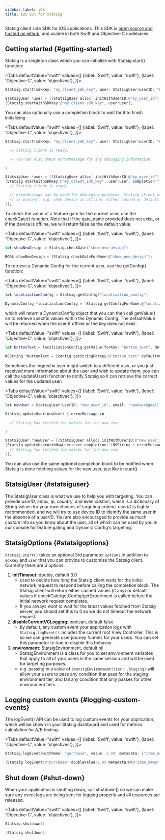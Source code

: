 ```yaml
---
sidebar_label: iOS
title: iOS SDK for Statsig
---
```



Statsig client side SDK for iOS applications. This SDK is [open source and hosted on github](https://github.com/statsig-io/ios-sdk), and usable in both Swift
and Objective-C codebases.

## Getting started {#getting-started}

Statsig is a singleton class which you can initialize with Statsig.start() function:

<Tabs
  defaultValue="swift"
  values={[
    {label: 'Swift', value: 'swift'},
    {label: 'Objective-C', value: 'objectivec'},
  ]}>
  <TabItem value="swift">

```swift
Statsig.start(sdkKey: "my_client_sdk_key", user: StatsigUser(userID: "my_user_id"))
```

  </TabItem>
  <TabItem value="objectivec">

```objectivec
StatsigUser *user = [[StatsigUser alloc] initWithUserID:@"my_user_id"];
[Statsig startWithSDKKey:@"my_client_sdk_key", user:user];
```

  </TabItem>
</Tabs>

You can also optionally use a completion block to wait for it to finish initializing:

<Tabs
  defaultValue="swift"
  values={[
    {label: 'Swift', value: 'swift'},
    {label: 'Objective-C', value: 'objectivec'},
  ]}>
  <TabItem value="swift">

```swift
Statsig.start(sdkKey: "my_client_sdk_key", user: StatsigUser(userID: "my_user_id")) { errorMessage in

  // Statsig client is ready;

  // You can also check errorMessage for any debugging information.

}
```

  </TabItem>
  <TabItem value="objectivec">

```objectivec
StatsigUser *user = [[StatsigUser alloc] initWithUserID:@"my_user_id"];
[Statsig startWithSDKKey:@"my_client_sdk_key", user:user, completion:^(NSString * errorMessage) {
  // Statsig client is ready

  // errorMessage can be used for debugging purposes. Statsig client still functions when errorMessage
  // is present, e.g. when device is offline, either cached or default values will be returned by Statsig APIs.
}];
```

  </TabItem>
</Tabs>

To check the value of a feature gate for the current user, use the checkGate() function. Note that if the gate_name provided does not exist,
or if the device is offline, we will return false as the default value.

<Tabs
  defaultValue="swift"
  values={[
    {label: 'Swift', value: 'swift'},
    {label: 'Objective-C', value: 'objectivec'},
  ]}>
  <TabItem value="swift">

```swift
let showNewDesign = Statsig.checkGate("show_new_design")
```

  </TabItem>
  <TabItem value="objectivec">

```objectivec
BOOL showNewDesign = [Statsig checkGateForName:@"show_new_design"];
```

  </TabItem>
</Tabs>

To retrieve a Dynamic Config for the current user, use the getConfig() function:

<Tabs
  defaultValue="swift"
  values={[
    {label: 'Swift', value: 'swift'},
    {label: 'Objective-C', value: 'objectivec'},
  ]}>
  <TabItem value="swift">

```swift
let localizationConfig = Statsig.getConfig("localization_config")
```

  </TabItem>
  <TabItem value="objectivec">

```objectivec
DynamicConfig *localizationConfig = [Statsig getConfigForName:@"localization_config"];
```

  </TabItem>
</Tabs>

which will return a DynamicConfig object that you can then call getValue() on to retrieve specific values within the Dynamic Config. The
defaultValue will be returned when the user if offline or the key does not exist.

<Tabs
  defaultValue="swift"
  values={[
    {label: 'Swift', value: 'swift'},
    {label: 'Objective-C', value: 'objectivec'},
  ]}>
  <TabItem value="swift">

```swift
let buttonText = localizationConfig.getValue(forKey: "button_text", defaultValue: "Check out")
```

  </TabItem>
  <TabItem value="objectivec">

```objectivec
NSString *buttonText = [config getStringForKey:@"button_text" defaultValue:@""Check out""];
```

  </TabItem>
</Tabs>

Sometimes the logged in user might switch to a different user, or you just received more information about the user and wish to update them,
you can call the updateUser() function to notify Statsig so it can retrieve the correct values for the updated user:

<Tabs
  defaultValue="swift"
  values={[
    {label: 'Swift', value: 'swift'},
    {label: 'Objective-C', value: 'objectivec'},
  ]}>
  <TabItem value="swift">

```swift
let newUser = StatsigUser(userID: "new_user_id", email: "newUser@gmail.com", country: "US")

Statsig.updateUser(newUser) { errorMessage in

  // Statsig has fetched the values for the new user

}
```

  </TabItem>
  <TabItem value="objectivec">

```objectivec
StatsigUser *newUser = [[StatsigUser alloc] initWithUserID:@"new_user_id" email:@"newUser@gmail.com" ip:nil country:@"US" custom:custom:@{@"is_new_user": @YES}];
[Statsig updateUserWithNewUser:user completion:^(NSString * errorMessage) {
  // Statsig has fetched the values for the new user
}];
```

  </TabItem>
</Tabs>

You can also use the same optional completion block to be notified when Statsig is done fetching values for the new user, just like in start().

## StatsigUser {#statsiguser}

The StatsigUser class is what we use to help you with targeting. You can provide _userID_, _email_, _ip_, _country_, and even _custom_, which
is a dictionary of String values for your own choices of targeting criteria. _userID_ is highly recommended, and we will try to use device ID
to identify the same user in the absence of a _userID_. You are also encouraged to provide as much _custom_ info as you know about the
user, all of which can be used by you in our console for feature gating and Dynamic Config's targeting.

## StatsigOptions {#statsigoptions}

`Statsig.start()` takes an optional 3rd parameter `options` in addition to `sdkKey` and `user` that you can provide to customize the Statsig client. Currently there are 3 options:
1. **initTimeout**: double, default 3.0
    - used to decide how long the Statsig client waits for the initial network request to respond before calling the completion block. The Statsig client will return either cached values (if any) or default values if checkGate/getConfig/getExperiment is called before the initial network request completes.
    - If you always want to wait for the latest values fetched from Statsig server, you should set this to 0 so we do not timeout the network request.
2. **disableCurrentVCLogging**: boolean, default false
    - by default, any custom event your application logs with `Statsig.logEvent()` includes the current root View Controller. This is so we can generate user journey funnels for your users. You can set this parameter to true to disable this behavior.
3. **environment**: StatsigEnvironment, default nil
    - StatsigEnvironment is a class for you to set environment variables that apply to all of your users in the same session and will be used for targeting purposes.
    - e.g. passing in a value of `StatsigEnvironment(tier: .Staging)` will allow your users to pass any condition that pass for the staging environment tier, and fail any condition that only passes for other environment tiers.

## Logging custom events {#logging-custom-events}

The logEvent() API can be used to log custom events for your application, which will be shown in your Statsig dashboard and used for
metrics calculation for A/B testing:

<Tabs
  defaultValue="swift"
  values={[
    {label: 'Swift', value: 'swift'},
    {label: 'Objective-C', value: 'objectivec'},
  ]}>
  <TabItem value="swift">

```swift
Statsig.logEvent(withName: "purchase", value: 2.99, metadata: ["item_name": "remove_ads"])
```

  </TabItem>
  <TabItem value="objectivec">

```objectivec
[Statsig logEvent:@"purchase" doubleValue:2.99 metadata:@{@"item_name" : @"remove_ads"}];
```

  </TabItem>
</Tabs>

## Shut down {#shut-down}

When your application is shutting down, call shutdown() so we can make sure any event logs are being sent for logging properly and all resources are released.

<Tabs
  defaultValue="swift"
  values={[
    {label: 'Swift', value: 'swift'},
    {label: 'Objective-C', value: 'objectivec'},
  ]}>
  <TabItem value="swift">

```swift
Statsig.shutdown()
```

  </TabItem>
  <TabItem value="objectivec">

```objectivec
[Statsig shutdown];
```

  </TabItem>
</Tabs>
